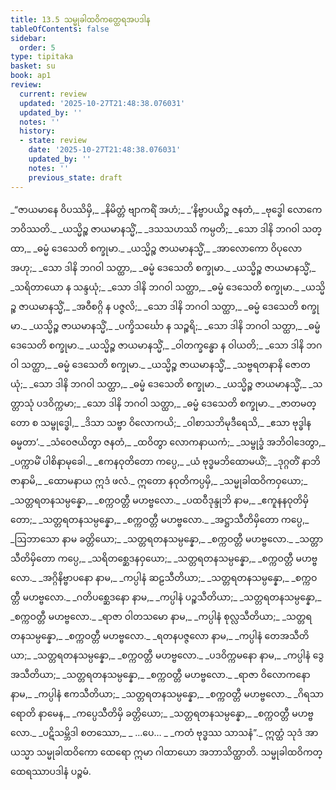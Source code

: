 ```yaml
---
title: 13.5 သမ္မုခါထဝိကတ္ထေရအပဒါန
tableOfContents: false
sidebar:
  order: 5
type: tipitaka
basket: su
book: ap1
review:
  current: review
  updated: '2025-10-27T21:48:38.076031'
  updated_by: ''
  notes: ''
  history:
  - state: review
    date: '2025-10-27T21:48:38.076031'
    updated_by: ''
    notes: ''
    previous_state: draft
---
```



<ReviewStatus review={frontmatter.review} showDetails={true} />

<HypothesisAnnotation frontmatter={frontmatter} />

<DynamicBreadcrumb />

<Division number="41" book="ap1" e="ch" v="20" p="173">

<Paragraph number="2102" type="verses" book="ap1">
_“ဇာယမာနေ ဝိပဿိမှိ,_  
_နိမိတ္တံ ဗျာကရိံ အဟံ;_  
_‘နိဗ္ဗာပယိဉ္စ ဇနတံ,_  
_ဗုဒ္ဓေါ လောကေ ဘဝိဿတိ._  

</Paragraph>

</Division>
<Division number="42" book="ap1" e="ch" v="20" p="174">

<Paragraph number="2103" type="verses" book="ap1">
_ယသ္မိဉ္စ ဇာယမာနသ္မိံ,_  
_ဒသသဟဿိ ကမ္ပတိ;_  
_သော ဒါနိ ဘဂဝါ သတ္ထာ,_  
_ဓမ္မံ ဒေသေတိ စက္ခုမာ._  

</Paragraph>

</Division>
<Division number="43" book="ap1" e="ch" v="20" p="174">

<Paragraph number="2104" type="verses" book="ap1">
_ယသ္မိဉ္စ ဇာယမာနသ္မိံ,_  
_အာလောကော ဝိပုလော အဟု;_  
_သော ဒါနိ ဘဂဝါ သတ္ထာ,_  
_ဓမ္မံ ဒေသေတိ စက္ခုမာ._  

</Paragraph>

</Division>
<Division number="44" book="ap1" e="ch" v="20" p="174">

<Paragraph number="2105" type="verses" book="ap1">
_ယသ္မိဉ္စ ဇာယမာနသ္မိံ,_  
_သရိတာယော န သန္ဒယုံ;_  
_သော ဒါနိ ဘဂဝါ သတ္ထာ,_  
_ဓမ္မံ ဒေသေတိ စက္ခုမာ._  

</Paragraph>

</Division>
<Division number="45" book="ap1" e="ch" v="20" p="174">

<Paragraph number="2106" type="verses" book="ap1">
_ယသ္မိဉ္စ ဇာယမာနသ္မိံ,_  
_အဝီစဂ္ဂိ န ပဇ္ဇလိ;_  
_သော ဒါနိ ဘဂဝါ သတ္ထာ,_  
_ဓမ္မံ ဒေသေတိ စက္ခုမာ._  

</Paragraph>

</Division>
<Division number="46" book="ap1" e="ch" v="20" p="174">

<Paragraph number="2107" type="verses" book="ap1">
_ယသ္မိဉ္စ ဇာယမာနသ္မိံ,_  
_ပက္ခိသင်္ဃော န သဉ္စရိ;_  
_သော ဒါနိ ဘဂဝါ သတ္ထာ,_  
_ဓမ္မံ ဒေသေတိ စက္ခုမာ._  

</Paragraph>

</Division>
<Division number="47" book="ap1" e="ch" v="20" p="174">

<Paragraph number="2108" type="verses" book="ap1">
_ယသ္မိဉ္စ ဇာယမာနသ္မိံ,_  
_ဝါတက္ခန္ဓော န ဝါယတိ;_  
_သော ဒါနိ ဘဂဝါ သတ္ထာ,_  
_ဓမ္မံ ဒေသေတိ စက္ခုမာ._  

</Paragraph>

</Division>
<Division number="48" book="ap1" e="ch" v="20" p="174">

<Paragraph number="2109" type="verses" book="ap1">
_ယသ္မိဉ္စ ဇာယမာနသ္မိံ,_  
_သဗ္ဗရတနာနိ ဇောတယုံ;_  
_သော ဒါနိ ဘဂဝါ သတ္ထာ,_  
_ဓမ္မံ ဒေသေတိ စက္ခုမာ._  

</Paragraph>

</Division>
<Division number="49" book="ap1" e="ch" v="20" p="174">

<Paragraph number="2110" type="verses" book="ap1">
_ယသ္မိဉ္စ ဇာယမာနသ္မိံ,_  
_သတ္တာသုံ ပဒဝိက္ကမာ;_  
_သော ဒါနိ ဘဂဝါ သတ္ထာ,_  
_ဓမ္မံ ဒေသေတိ စက္ခုမာ._  

</Paragraph>

</Division>
<Division number="50" book="ap1" e="ch" v="20" p="174">

<Paragraph number="2111" type="verses" book="ap1">
_ဇာတမတ္တော စ သမ္ဗုဒ္ဓေါ,_  
_ဒိသာ သဗ္ဗာ ဝိလောကယိ;_  
_ဝါစာသဘိမုဒီရေသိ,_  
_ဧသာ ဗုဒ္ဓါန ဓမ္မတာ’._  

</Paragraph>

</Division>
<Division number="51" book="ap1" e="ch" v="20" p="174">

<Paragraph number="2112" type="verses" book="ap1">
_သံဝေဇယိတွာ ဇနတံ,_  
_ထဝိတွာ လောကနာယကံ;_  
_သမ္ဗုဒ္ဓံ အဘိဝါဒေတွာ,_  
_ပက္ကာမိံ ပါစိနာမုခေါ._  

</Paragraph>

</Division>
<Division number="52" book="ap1" e="ch" v="20" p="174">

<Paragraph number="2113" type="verses" book="ap1">
_ဧကနဝုတိတော ကပ္ပေ,_  
_ယံ ဗုဒ္ဓမဘိထောမယိံ;_  
_ဒုဂ္ဂတိံ နာဘိဇာနာမိ,_  
_ထောမနာယ ဣဒံ ဖလံ._  

</Paragraph>

</Division>
<Division number="53" book="ap1" e="ch" v="20" p="174">

<Paragraph number="2114" type="verses" book="ap1">
ဣတော နဝုတိကပ္ပမှိ,_  
_သမ္မုခါထဝိကဝှယော;_  
_သတ္တရတနသမ္ပန္နော,_  
_စက္ကဝတ္တီ မဟဗ္ဗလော._  

</Paragraph>

</Division>
<Division number="54" book="ap1" e="ch" v="20" p="174">

<Paragraph number="2115" type="verses" book="ap1">
_ပထဝီဒုန္ဒုဘိ နာမ,_  
_ဧကူနနဝုတိမှိတော;_  
_သတ္တရတနသမ္ပန္နော,_  
_စက္ကဝတ္တီ မဟဗ္ဗလော._  

</Paragraph>

</Division>
<Division number="55" book="ap1" e="ch" v="20" p="175">

<Paragraph number="2116" type="verses" book="ap1">
_အဋ္ဌာသီတိမှိတော ကပ္ပေ,_  
_ဩဘာသော နာမ ခတ္တိယော;_  
_သတ္တရတနသမ္ပန္နော,_  
_စက္ကဝတ္တီ မဟဗ္ဗလော._  

</Paragraph>

</Division>
<Division number="56" book="ap1" e="ch" v="20" p="175">

<Paragraph number="2117" type="verses" book="ap1">
_သတ္တာသီတိမှိတော ကပ္ပေ,_  
_သရိတစ္ဆေဒနဝှယော;_  
_သတ္တရတနသမ္ပန္နော,_  
_စက္ကဝတ္တီ မဟဗ္ဗလော._  

</Paragraph>

</Division>
<Division number="57" book="ap1" e="ch" v="20" p="175">

<Paragraph number="2118" type="verses" book="ap1">
_အဂ္ဂိနိဗ္ဗာပနော နာမ,_  
_ကပ္ပါနံ ဆဠသီတိယာ;_  
_သတ္တရတနသမ္ပန္နော,_  
_စက္ကဝတ္တီ မဟဗ္ဗလော._  

</Paragraph>

</Division>
<Division number="58" book="ap1" e="ch" v="20" p="175">

<Paragraph number="2119" type="verses" book="ap1">
_ဂတိပစ္ဆေဒနော နာမ,_  
_ကပ္ပါနံ ပဉ္စသီတိယာ;_  
_သတ္တရတနသမ္ပန္နော,_  
_စက္ကဝတ္တီ မဟဗ္ဗလော._  

</Paragraph>

</Division>
<Division number="59" book="ap1" e="ch" v="20" p="175">

<Paragraph number="2120" type="verses" book="ap1">
_ရာဇာ ဝါတသမော နာမ,_  
_ကပ္ပါနံ စုလ္လသီတိယာ;_  
_သတ္တရတနသမ္ပန္နော,_  
_စက္ကဝတ္တီ မဟဗ္ဗလော._  

</Paragraph>

</Division>
<Division number="60" book="ap1" e="ch" v="20" p="175">

<Paragraph number="2121" type="verses" book="ap1">
_ရတနပဇ္ဇလော နာမ,_  
_ကပ္ပါနံ တေအသီတိယာ;_  
_သတ္တရတနသမ္ပန္နော,_  
_စက္ကဝတ္တီ မဟဗ္ဗလော._  

</Paragraph>

</Division>
<Division number="61" book="ap1" e="ch" v="20" p="175">

<Paragraph number="2122" type="verses" book="ap1">
_ပဒဝိက္ကမနော နာမ,_  
_ကပ္ပါနံ ဒွေအသီတိယာ;_  
_သတ္တရတနသမ္ပန္နော,_  
_စက္ကဝတ္တီ မဟဗ္ဗလော._  

</Paragraph>

</Division>
<Division number="62" book="ap1" e="ch" v="20" p="175">

<Paragraph number="2123" type="verses" book="ap1">
_ရာဇာ ဝိလောကနော နာမ,_  
_ကပ္ပါနံ ဧကသီတိယာ;_  
_သတ္တရတနသမ္ပန္နော,_  
_စက္ကဝတ္တီ မဟဗ္ဗလော._  

</Paragraph>

</Division>
<Division number="63" book="ap1" e="ch" v="20" p="175">

<Paragraph number="2124" type="verses" book="ap1">
_ဂိရသာရောတိ နာမေန,_  
_ကပ္ပေသီတိမှိ ခတ္တိယော;_  
_သတ္တရတနသမ္ပန္နော,_  
_စက္ကဝတ္တီ မဟဗ္ဗလော._  

</Paragraph>

</Division>
<Division number="64" book="ap1" e="ch" v="20" p="175">

<Paragraph number="2125" type="verses" book="ap1">
_ပဋိသမ္ဘိဒါ စတဿော,_  
_ …ပေ… _  
_ကတံ ဗုဒ္ဓဿ သာသနံ”._  

</Paragraph>

<Paragraph number="2126" book="ap1">
ဣတ္ထံ သုဒံ အာယသ္မာ သမ္မုခါထဝိကော ထေရော ဣမာ ဂါထာယော အဘာသိတ္ထာတိ.

</Paragraph>
</Division>

<Paragraph number="2127" type="center" book="ap1">
သမ္မုခါထဝိကတ္ထေရဿာပဒါနံ ပဉ္စမံ.
</Paragraph>